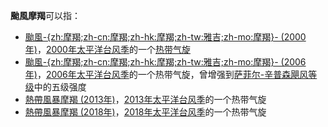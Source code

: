 {{NoteTA
|G1=TyphoonNew
|G2=TyphoonOld
|G3=Weather
}}
'''颱風摩羯'''可以指：

*[[颱風摩羯_(2000年)|颱風-{zh:摩羯;zh-cn:摩羯;zh-hk:摩羯;zh-tw:雅吉;zh-mo:摩羯}- (2000年)]]，[[2000年太平洋台风季|2000年太平洋台风季]]的一个[[热带气旋|热带气旋]]
*[[颱風摩羯_(2006年)|颱風-{zh:摩羯;zh-cn:摩羯;zh-hk:摩羯;zh-tw:雅吉;zh-mo:摩羯}- (2006年)]]，[[2006年太平洋台风季|2006年太平洋台风季]]的一个热带气旋，曾增强到[[萨菲尔-辛普森飓风等级|萨菲尔-辛普森飓风等级]]中的五级强度
*[[熱帶風暴摩羯_(2013年)|熱帶風暴摩羯 (2013年)]]，[[2013年太平洋台风季|2013年太平洋台风季]]的一个热带气旋
*[[熱帶風暴摩羯_(2018年)|熱帶風暴摩羯 (2018年)]]，[[2018年太平洋台风季|2018年太平洋台风季]]的一个热带气旋

{{消歧义|cat=热带气旋消歧义}}

{{start box}}
{{succession box|[[颱風珊珊|珊珊]]|[[颱風麗琵|麗琵]]|太平洋颱風季名稱|摩羯}}
{{end box}}

{{太平洋颱風季熱帶氣旋名單}}